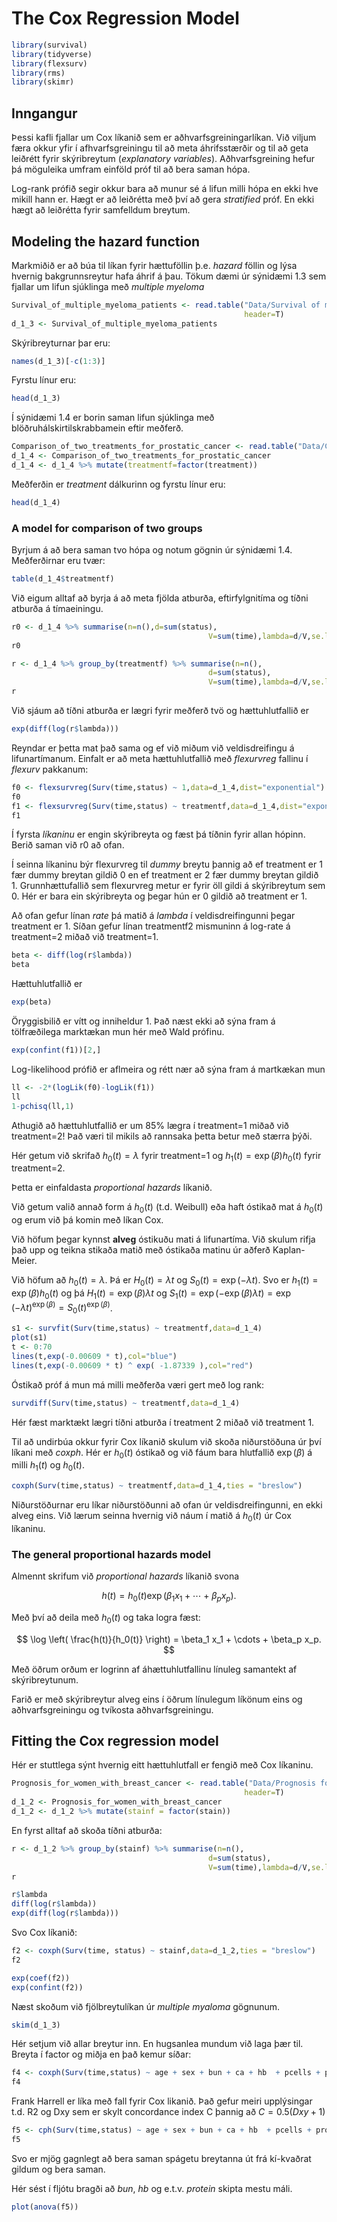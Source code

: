 # The Cox Regression Model

```r
library(survival)
library(tidyverse)
library(flexsurv)
library(rms)
library(skimr)
```

## Inngangur
Þessi kafli fjallar um Cox líkanið sem er aðhvarfsgreiningarlíkan. Við viljum færa okkur yfir í afhvarfsgreiningu til að meta áhrifsstærðir og til að geta leiðrétt fyrir skýribreytum (*explanatory variables*). Aðhvarfsgreining hefur þá möguleika umfram einföld próf til að bera saman hópa.

Log-rank prófið segir okkur bara að munur sé á lifun milli hópa en ekki hve mikill hann er. Hægt er að leiðrétta með því að gera *stratified* próf. En ekki hægt að leiðrétta fyrir samfelldum breytum.

## Modeling the hazard function

Markmiðið er að búa til líkan fyrir hættuföllin þ.e. *hazard* föllin og lýsa hvernig bakgrunnsreytur hafa áhrif á þau. Tökum dæmi úr sýnidæmi 1.3 sem fjallar um lifun sjúklinga með *multiple myeloma*

```r
Survival_of_multiple_myeloma_patients <- read.table("Data/Survival of multiple myeloma patients.dat",
                                                    header=T)
d_1_3 <- Survival_of_multiple_myeloma_patients
```

Skýribreyturnar þar eru:
```r
names(d_1_3)[-c(1:3)]
```

Fyrstu línur eru:
```r
head(d_1_3)
```

Í sýnidæmi 1.4 er borin saman lifun sjúklinga með blöðruhálskirtilskrabbamein eftir meðferð.

```r
Comparison_of_two_treatments_for_prostatic_cancer <- read.table("Data/Comparison of two treatments for prostatic cancer.dat",header=T)
d_1_4 <- Comparison_of_two_treatments_for_prostatic_cancer
d_1_4 <- d_1_4 %>% mutate(treatmentf=factor(treatment))
```

Meðferðin er *treatment* dálkurinn og fyrstu línur eru:
```r
head(d_1_4)
```

### A model for comparison of two groups

Byrjum á að bera saman tvo hópa og notum gögnin úr sýnidæmi 1.4. Meðferðirnar eru tvær:

```r
table(d_1_4$treatmentf)
```

Við eigum alltaf að byrja á að meta fjölda atburða, eftirfylgnitíma og tíðni atburða á tímaeiningu.

```r
r0 <- d_1_4 %>% summarise(n=n(),d=sum(status),
                                            V=sum(time),lambda=d/V,se.lambda=sqrt(d)/V)
r0

r <- d_1_4 %>% group_by(treatmentf) %>% summarise(n=n(),
                                            d=sum(status),
                                            V=sum(time),lambda=d/V,se.lambda=sqrt(d)/V)
r
```

Við sjáum að tíðni atburða er lægri fyrir meðferð tvö og hættuhlutfallið er

```r
exp(diff(log(r$lambda)))
```

Reyndar er þetta mat það sama og ef við miðum við veldisdreifingu á lifunartímanum. Einfalt er að meta hættuhlutfallið með *flexurvreg* fallinu í *flexurv* pakkanum:

```r
f0 <- flexsurvreg(Surv(time,status) ~ 1,data=d_1_4,dist="exponential")
f0
f1 <- flexsurvreg(Surv(time,status) ~ treatmentf,data=d_1_4,dist="exponential")
f1
```
Í fyrsta *líkaninu* er engin skýribreyta og fæst þá tíðnin fyrir allan hópinn. Berið saman við r0 að ofan.

Í seinna líkaninu býr flexurvreg til *dummy* breytu þannig að ef treatment er 1 fær dummy breytan gildið 0 en ef treatment er 2 fær dummy breytan gildið 1. Grunnhættufallið sem flexurvreg metur er fyrir öll gildi á skýribreytum sem 0. Hér er bara ein skýribreyta og þegar hún er 0 gildið að treatment er 1.

Að ofan gefur línan *rate* þá matið á *lambda* í veldisdreifingunni þegar treatment er 1. Síðan gefur línan treatmentf2 mismuninn á log-rate á treatment=2 miðað við treatment=1.

```r
beta <- diff(log(r$lambda))
beta
```

Hættuhlutfallið er 

```r
exp(beta)
```

Öryggisbilið er vítt og inniheldur 1. Það næst ekki að sýna fram á tölfræðilega marktækan mun hér með Wald prófinu.
```r
exp(confint(f1))[2,]
```

Log-likelihood prófið er aflmeira og rétt nær að sýna fram á martkækan mun
```r
ll <- -2*(logLik(f0)-logLik(f1))
ll
1-pchisq(ll,1)
```

Athugið að hættuhlutfallið er um 85% lægra í treatment=1 miðað við treatment=2! Það væri til mikils að rannsaka þetta betur með stærra þýði.

Hér getum við skrifað $h_0(t) = \lambda$ fyrir treatment=1 og $h_1(t) = \exp(\beta) h_0(t)$ fyrir treatment=2.

Þetta er einfaldasta *proportional hazards* líkanið.

Við getum valið annað form á $h_0(t)$ (t.d. Weibull) eða haft óstikað mat á $h_0(t)$ og erum við þá komin með líkan Cox.

Við höfum þegar kynnst **alveg** óstikuðu mati á lifunartíma. Við skulum rifja það upp og teikna stikaða matið með óstikaða matinu úr aðferð Kaplan-Meier.

Við höfum að $h_0(t) =   \lambda$. Þá er $H_0(t) = \lambda t$ og $S_0(t) = \exp(-\lambda t)$. Svo er $h_1(t) = \exp(\beta) h_0(t)$ og þá $H_1(t) = \exp(\beta) \lambda t$ og $S_1(t) =\exp(-\exp(\beta) \lambda t) = \exp(-\lambda t)  ^ {\exp(\beta)}  = S_0(t) ^{\exp(\beta)}$.

```r
s1 <- survfit(Surv(time,status) ~ treatmentf,data=d_1_4)
plot(s1)
t <- 0:70
lines(t,exp(-0.00609 * t),col="blue")
lines(t,exp(-0.00609 * t) ^ exp( -1.87339 ),col="red")
```


Óstikað próf á mun má milli meðferða væri gert með log rank:

```r
survdiff(Surv(time,status) ~ treatmentf,data=d_1_4)
```

Hér fæst marktækt lægri tíðni atburða í treatment 2 miðað við treatment 1.

Til að undirbúa okkur fyrir Cox líkanið skulum við skoða niðurstöðuna úr því líkani með *coxph*. Hér er $h_0(t)$ óstikað og við fáum bara hlutfallið $\exp(\beta)$ á milli $h_1(t)$ og $h_0(t)$.

```r
coxph(Surv(time,status) ~ treatmentf,data=d_1_4,ties = "breslow")
```

Niðurstöðurnar eru líkar niðurstöðunni að ofan úr veldisdreifingunni, en ekki alveg eins. Við lærum seinna hvernig við náum í matið á $h_0(t)$ úr Cox líkaninu.

### The general proportional hazards model

Almennt skrifum við *proportional hazards* líkanið svona


$$
h(t) = h_0(t) \exp(\beta_1 x_1 + \cdots + \beta_p x_p).
$$

Með því að deila með $h_0(t)$ og taka logra fæst:


$$
\log \left( \frac{h(t)}{h_0(t)} \right) = \beta_1 x_1 + \cdots + \beta_p x_p.
$$

Með öðrum orðum er logrinn af áhættuhlutfallinu línuleg samantekt af skýribreytunum.

Farið er með skýribreytur alveg eins í öðrum línulegum líkönum eins og aðhvarfsgreiningu og tvíkosta aðhvarfsgreiningu.

## Fitting the Cox regression model

Hér er stuttlega sýnt hvernig eitt hættuhlutfall er fengið með Cox líkaninu.


```r
Prognosis_for_women_with_breast_cancer <- read.table("Data/Prognosis for women with breast cancer.dat",
                                                    header=T)
d_1_2 <- Prognosis_for_women_with_breast_cancer
d_1_2 <- d_1_2 %>% mutate(stainf = factor(stain))
```

En fyrst alltaf að skoða tíðni atburða:
```r
r <- d_1_2 %>% group_by(stainf) %>% summarise(n=n(),
                                            d=sum(status),
                                            V=sum(time),lambda=d/V,se.lambda=sqrt(d)/V)
r
```

```r
r$lambda
diff(log(r$lambda))
exp(diff(log(r$lambda)))
```

Svo Cox líkanið:
```r
f2 <- coxph(Surv(time, status) ~ stainf,data=d_1_2,ties = "breslow")
f2
```

```r
exp(coef(f2))
exp(confint(f2))
```

Næst skoðum við fjölbreytulíkan úr *multiple myaloma* gögnunum.
```r
skim(d_1_3)
```

Hér setjum við allar breytur inn. En hugsanlea mundum við laga þær til. Breyta í factor og miðja en það kemur síðar:

```r
f4 <- coxph(Surv(time,status) ~ age + sex + bun + ca + hb  + pcells + protein,data = d_1_3,ties="breslow" )
f4
```

Frank Harrell er líka með fall fyrir Cox likanið. Það gefur meiri upplýsingar t.d. R2 og Dxy sem er skylt concordance index C þannig að $C = 0.5(Dxy+1)$


```r
f5 <- cph(Surv(time,status) ~ age + sex + bun + ca + hb  + pcells + protein,data = d_1_3,ties="breslow" )
f5
```

Svo er mjög gagnlegt að bera saman spágetu breytanna út frá kí-kvaðrat gildum og bera saman.

Hér sést í fljótu bragði að *bun*, *hb* og e.t.v. *protein* skipta mestu máli.

```r
plot(anova(f5))
```

